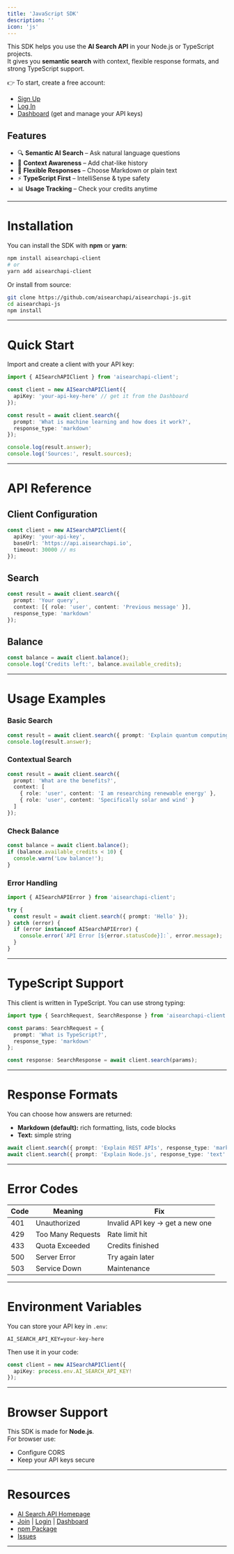 ```yaml
---
title: 'JavaScript SDK'
description: ''
icon: 'js'
---
```

This SDK helps you use the **AI Search API** in your Node.js or TypeScript projects.  
It gives you **semantic search** with context, flexible response formats, and strong TypeScript support.

👉 To start, create a free account:

- [Sign Up](https://app.aisearchapi.io/join)
- [Log In](https://app.aisearchapi.io/login)
- [Dashboard](https://app.aisearchapi.io/dashboard) (get and manage your API keys)

## Features
- 🔍 **Semantic AI Search** – Ask natural language questions
- 💬 **Context Awareness** – Add chat-like history
- 📝 **Flexible Responses** – Choose Markdown or plain text
- ⚡ **TypeScript First** – IntelliSense & type safety
- 📊 **Usage Tracking** – Check your credits anytime

---

# Installation

You can install the SDK with **npm** or **yarn**:

```bash
npm install aisearchapi-client
# or
yarn add aisearchapi-client
```

Or install from source:

```bash
git clone https://github.com/aisearchapi/aisearchapi-js.git
cd aisearchapi-js
npm install
```

---

# Quick Start

Import and create a client with your API key:

```ts
import { AISearchAPIClient } from 'aisearchapi-client';

const client = new AISearchAPIClient({
  apiKey: 'your-api-key-here' // get it from the Dashboard
});

const result = await client.search({
  prompt: 'What is machine learning and how does it work?',
  response_type: 'markdown'
});

console.log(result.answer);
console.log('Sources:', result.sources);
```

---

# API Reference

## Client Configuration
```ts
const client = new AISearchAPIClient({
  apiKey: 'your-api-key',
  baseUrl: 'https://api.aisearchapi.io',
  timeout: 30000 // ms
});
```

## Search
```ts
const result = await client.search({
  prompt: 'Your query',
  context: [{ role: 'user', content: 'Previous message' }],
  response_type: 'markdown'
});
```

## Balance
```ts
const balance = await client.balance();
console.log('Credits left:', balance.available_credits);
```

---

# Usage Examples

### Basic Search
```ts
const result = await client.search({ prompt: 'Explain quantum computing simply' });
console.log(result.answer);
```

### Contextual Search
```ts
const result = await client.search({
  prompt: 'What are the benefits?',
  context: [
    { role: 'user', content: 'I am researching renewable energy' },
    { role: 'user', content: 'Specifically solar and wind' }
  ]
});
```

### Check Balance
```ts
const balance = await client.balance();
if (balance.available_credits < 10) {
  console.warn('Low balance!');
}
```

### Error Handling
```ts
import { AISearchAPIError } from 'aisearchapi-client';

try {
  const result = await client.search({ prompt: 'Hello' });
} catch (error) {
  if (error instanceof AISearchAPIError) {
    console.error(`API Error [${error.statusCode}]:`, error.message);
  }
}
```

---

# TypeScript Support

This client is written in TypeScript. You can use strong typing:

```ts
import type { SearchRequest, SearchResponse } from 'aisearchapi-client';

const params: SearchRequest = {
  prompt: 'What is TypeScript?',
  response_type: 'markdown'
};

const response: SearchResponse = await client.search(params);
```

---

# Response Formats

You can choose how answers are returned:

- **Markdown (default):** rich formatting, lists, code blocks  
- **Text:** simple string

```ts
await client.search({ prompt: 'Explain REST APIs', response_type: 'markdown' });
await client.search({ prompt: 'Explain Node.js', response_type: 'text' });
```

---

# Error Codes

| Code | Meaning           | Fix                                  |
|------|------------------|---------------------------------------|
| 401  | Unauthorized     | Invalid API key → get a new one       |
| 429  | Too Many Requests | Rate limit hit                       |
| 433  | Quota Exceeded   | Credits finished                      |
| 500  | Server Error     | Try again later                       |
| 503  | Service Down     | Maintenance                           |

---

# Environment Variables

You can store your API key in `.env`:

```env
AI_SEARCH_API_KEY=your-key-here
```

Then use it in your code:

```ts
const client = new AISearchAPIClient({
  apiKey: process.env.AI_SEARCH_API_KEY!
});
```

---

# Browser Support

This SDK is made for **Node.js**.  
For browser use:
- Configure CORS
- Keep your API keys secure

---

# Resources

- [AI Search API Homepage](https://aisearchapi.io)
- [Join](https://app.aisearchapi.io/join) | [Login](https://app.aisearchapi.io/login) | [Dashboard](https://app.aisearchapi.io/dashboard)
- [npm Package](https://www.npmjs.com/package/aisearchapi-client)
- [Issues](https://github.com/aisearchapi/aisearchapi-js/issues)

---